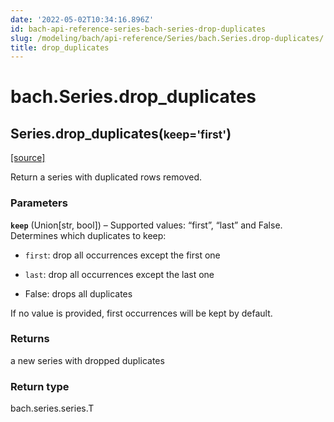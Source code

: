 ```yaml
---
date: '2022-05-02T10:34:16.896Z'
id: bach-api-reference-series-bach-series-drop-duplicates
slug: /modeling/bach/api-reference/Series/bach.Series.drop-duplicates/
title: drop_duplicates
---
```


# bach.Series.drop_duplicates

<div class="method">

<h2 class="signature-method"><span class="additional-name">Series.</span><span class="name">drop_duplicates(</span><small class="parameter-list"><span class="parameter" id="keep">keep='first'</span></small>)</h2>


&#8203;<span class="view-source">[[source]](https://github.com/objectiv/objectiv-analytics/blob/main/bach/bach/series/series.py)</span>

<div class="content">

Return a series with duplicated rows removed.


### Parameters

**`keep`** (Union[str, bool]) – Supported values: “first”, “last” and False. Determines which duplicates to keep:

* `first`: drop all occurrences except the first one

* `last`:  drop all occurrences except the last one

* False: drops all duplicates

If no value is provided, first occurrences will be kept by default.




### Returns

a new series with dropped duplicates



### Return type

bach.series.series.T



</div>

</div>
